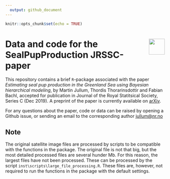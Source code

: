 ```yaml
---
  output: github_document
---
```

  
  ```r
knitr::opts_chunk$set(echo = TRUE)
```

# <img src="inst/logo.png" align="right" height="50px"/>
# Data and code for the SealPupProduction JRSSC-paper
This repository contains a brief `R`-package associated with the paper *Estimating seal pup production in the Greenland Sea using Bayesian hierarchical modeling*, by
Martin Jullum, Thordis Thorarinsdottir and Fabian Bachl, accepted for publication in Journal of the Royal Statitsical
Society, Series C (Dec 2019). A preprint of the paper is currently available on 
[arXiv](https://arxiv.org/abs/1808.09254).

For any questions about the paper, code or data can be raised by opening a Github issue, or sending an email to the 
corresponding author [jullum@nr.no](<mailto:jullum@nr.no?subject=SealCoxProcess-JRSSC-code-Github>)

## Note

The original satellite image files are processed by scripts to be compatible with the functions in the package.
The original file is not that big, but the most detailed processed files are several hunder Mb. For this reason,
the largest files have not been processed. These can be processed by the script `inst\scripts\large_file_processing.R`.
These files are, however, not required to run the functions in the package with the default settings.

